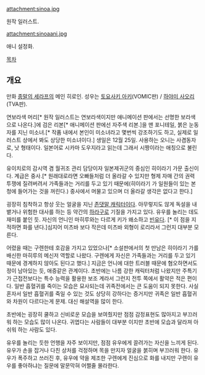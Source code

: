 attachment:sinoa.jpg

원작 일러스트.

attachment:sinoaani.jpg

애니 설정화.

[[목차]]

== 개요 ==

만화 [[종말의 세라프]]의 메인 히로인. 성우는 [[토요사키 아키]](VOMIC판) / [[하야미 사오리]](TVA판).

연보라색 머리[* 원작 일러스트는 연보라색이지만 애니메이션 판에서는 선명한 보라색으로 나온다.]에 검은 리본[* 애니메이션 판에선 자주색 리본.]을 맨 포니테일, 붉은 눈동자를 지닌 미소녀.[* 작품 내에서 본인이 미소녀라고 몇번씩 강조하기도 하고, 실제로 일러스트 상에서 봐도 상당한 미소녀이다.] 생일은 12월 25일.
사용하는 오니는 사겸동자로, 낫 형태이다. 일본어로 시카마 도우지라고 읽는데 그래서 시짱이라는 애칭으로 불린다.

유이치로의 감시역 겸 월귀조 관리 담당이자 일본제귀군의 중심인 히이라기 가문 출신이다. 계급은 중사.[* 원래대로라면 오빠들처럼 더 올라갈 수 있지만 형제 자매 간의 권력 투쟁에 질려버려서 가족들과는 거리를 두고 있기 때문에(히이라기 가 일원들이 있는 본청에 들어가는 것을 꺼린다.) 중사에서 머물고 있으며 더 올라갈 생각은 없다고 한다.] 

굉장히 침착하고 항상 웃는 얼굴을 지닌 [[존댓말 캐릭터]]이다. 아무렇지도 않게 독설을 내뱉거나 위험한 대사를 하는 등 약간의 [[하라구로]] 기질을 가지고 있다. 유우를 놀리는 데도 재미를 붙인 듯. 자신의 언니인 마히루와는 다르게 키가 왜소하고 [[빈유]]다. [* 이 점을 지적하면 화를 낸다.]심지어 미츠바 보다 작은데 미츠바 외형이 로리라서 그런지 대부분 모른다. 

어렸을 때는 구렌한테 호감을 가지고 있었으나[* 소설판에서의 첫 만남은 히이라기 가를 배신한 마히루의 메신저 역할로 나왔다. 구렌에게 자신은 가족들과는 거리를 두고 있기 때문에 경계하지 않아도 된다고 했다.] 지금은 언니에 대한 트러블 때문에 혐오하면서도 정이 남아있는 듯, 애증같은 관계이다. 초반에는 나름 강한 캐릭터처럼 나왔지만 주특기가 근접전보다는 특수 능력을 활용한 보조 계라서 그런지 전투 쪽에서 활약은 적은 편이다. 일반 흡혈귀를 죽이는 모습은 묘사되는데 귀족전에서는 큰 도움이 되지 못한다. 사실 혼자서 일반 흡혈귀를 죽일 수 있는 것도 상당히 강하다는 증거지만 귀족은 일반 흡혈귀와 차원이 다르다는게 문제. 대신 해설역을 많이 한다. 

초반에는 굉장히 쿨하고 신비로운 모습을 보여줬지만 점점 감정표현도 많아지고 부끄러워 하는 모습도 많이 나온다. 귀엽다는 사람들이 대부분 이지만 초반에 모습과 달라져 아쉬워 하는 사람도 있다.

유우를 놀리는 듯한 언행을 자주 보이지만, 점점 유우에게 끌려가는 자신을 느끼게 된다.유우가 손을 잡거나 다친 상처를 걱정하며 목을 만지자 얼굴을 붉히며 부끄러워 한다. 유우가 폭주하고 쓰러진 후, 유우에 약을 제조한 구렌에게 진심으로 화를 내지만 구렌이 유우를 좋아하냐는 질문에 말문막혀 어쩔줄 몰라한다.
